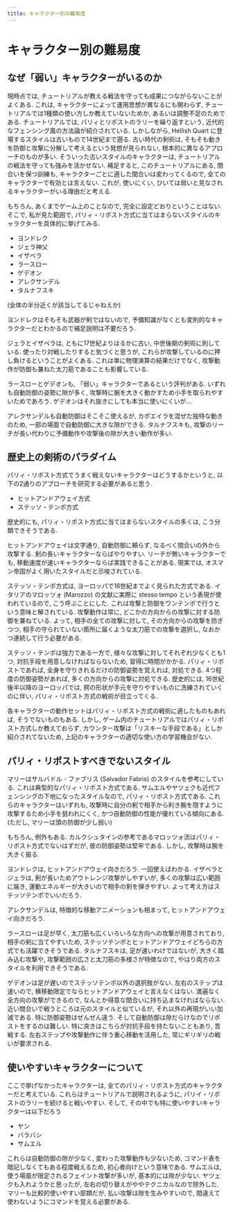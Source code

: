 ```yaml
---
title: キャラクター別の難易度
---
```


# キャラクター別の難易度 {-#sec-difficulty}

## なぜ「弱い」キャラクターがいるのか

現時点では, チュートリアルが教える戦法を守っても成果につながらないことがよくある. これは, キャラクターによって運用思想が異なるにも関わらず, チュートリアルでは1種類の使い方しか教えていないためか, あるいは調整不足のためである. チュートリアルでは, パリィとリポストのラリーを繰り返すという, 近代的なフェンシング風の方法論が紹介されている. しかしながら, Hellish Quart に登場するスタイルは古いもので14世紀まで遡る. 古い時代の剣術は, そもそも動きを防御と攻撃に分解して考えるという発想が見られない, 根本的に異なるアプローチのものが多い. そういった古いスタイルのキャラクターは, チュートリアルの戦法を守っても強みを活かせない. 補足すると, このチュートリアルにある, 間合いを保つ訓練も, キャラクターごとに適した間合いは変わってくるので, 全てのキャラクターで有効とは言えない. これが, 使いにくい, ひいては弱いと見なされるキャラクターがいる理由だと考える.

もちろん, あくまでゲーム上のことなので, 完全に設定どおりということはない. そこで, 私が見た範囲で, パリィ・リポスト方式に当てはまらないスタイルのキャラクターを具体的に挙げてみる.

* ヨンドレク
* ジェラ神父
* イザベラ
* ラースロー
* ゲデオン
* アレクサンデル
* タルナフスキ

(全体の半分近くが該当してるじゃねえか)

ヨンドレクはそもそも武器が剣ではないので, 予備知識がなくとも変則的なキャラクターだとわかるので補足説明は不要だろう.

ジェラとイザベラは, ともに17世紀よりはるかに古い, 中世後期の剣術に則している. 使ったり対戦したりすると気づくと思うが, これらが攻撃しているのに押し負けるということがよくある. これは単に物理演算の結果だけでなく, 攻撃動作が防御も兼ねた太刀筋であることも影響している.

ラースローとゲデオンも, 「弱い」キャラクターであるという評判がある. いずれも自動防御の姿勢に隙が多く, 攻撃時に腕を大きく動かすため小手を取られやすいためであろう. ゲデオンはそれ抜きにしても本当に使いにくいが…

アレクサンデルも自動防御はそこそこ使えるが, カポエイラを混ぜた独特な動きのため, 一部の場面で自動防御に大きな隙ができる. タルナフスキも, 攻撃のリーチが長い代わりに予備動作や攻撃後の隙が大きい動作が多い.

## 歴史上の剣術のパラダイム

パリィ・リポスト方式でうまく戦えないキャラクターはどうするかというと, 以下の2通りのアプローチを研究する必要があると思う.

* ヒットアンドアウェイ方式
* ステッソ・テンポ方式

歴史的にも, パリィ・リポスト方式に当てはまらないスタイルの多くは, こう分類できそうである.

ヒットアンドアウェイは文字通り, 自動防御に頼らず, なるべく間合いの外から攻撃する. 剣の長いキャラクターならばやりやすい. リーチが無いキャラクターでも, 移動速度が速いキャラクターならば実践できることがある. 現実では, オスマン帝国がよく用いたスタイルだと示唆されている.

ステッソ・テンポ方式は, ヨーロッパで16世紀までよく見られた方式である. イタリアのマロッツォ (Marozzo) の文献に実際に stesso tempo という表現が使われているので, こう呼ぶことにした. これは攻撃と防御をワンテンポで行うという意味と解されている. 攻撃動作は常に, どこかの方向からの攻撃に対する防御を兼ねている. よって, 相手の全ての攻撃に対して, その方向からの攻撃を防ぎつつ, 相手の守られていない箇所に届くような太刀筋での攻撃を選択し, なおかつ連続して行う必要がある.

ステッソ・テンポは強力である一方で, 様々な攻撃に対してそれぞれ少なくとも1つ, 対抗手段を用意しなければならないため, 習得に時間がかかる. パリィ・リポストであれば, 全身を守りきれるだけの防御姿勢を覚えれば, 対処できる. 4つ程度の防御姿勢があれば, 多くの方向からの攻撃に対処できる. 歴史的には, 16世紀後半以降のヨーロッパでは, 鍔の形状が手元を守りやすいものに洗練されていくのに伴い, パリィ・リポスト方式の戦術が目立ってくる.

各キャラクターの動作セットはパリィ・リポスト方式の戦術に適したものもあれば, そうでないものもある. しかし, ゲーム内のチュートリアルではパリィ・リポスト方式しか教えておらず, カウンター攻撃は「リスキーな手段である」としか紹介されてないため, 上記のキャラクターの適切な使い方の学習機会がない.

## パリィ・リポストすべきでないスタイル

マリーはサルバドル゠ファブリス (Salvador Fabris) のスタイルを参考にしている. これは典型的なパリィ・リポスト方式である. サムエルやヤツェクも近代フェンシングの下地になったスタイルなので, パリィ・リポスト方式である. これらのキャラクターはいずれも, 攻撃時に自分の剣で相手から利き腕を隠すように攻撃するため小手を狙われにくく, かつ自動防御の性能が優れている傾向にある. (ただし, マリーは頭の防御が少し弱い)

もちろん, 例外もある. カルクシュタインの参考であるマロッツォ流はパリィ・リポスト方式でないはずだが, 彼の防御姿勢は堅牢である. しかし, 攻撃時は腕を大きく振る.

ヨンドレクは, ヒットアンドアウェイ向きだろう. 一回使えばわかる.
イザベラとジェラは, 剣が長いためアウトレンジ攻撃がしやすいが, 多くの攻撃は広い範囲に届き, 運動エネルギーが大きいので相手の剣を弾きやすい. よって考え方はステッソテンポでいいだろう.

アレクサンデルは, 特徴的な移動アニメーションも相まって, ヒットアンドアウェイ向きだろう.

ラースローは足が早く, 太刀筋も広くいろいろな方向への攻撃が用意されており, 相手の剣に当てやすいため, ステッソテンポとヒットアンドアウェイどちらの方式でも活躍できそうである. タルナフスキは, 足が速いわけではないが, 大きく踏み込む攻撃や, 攻撃範囲の広さと太刀筋の多様さが特徴なので, やはり両方のスタイルを利用できそうである.

ゲデオンは足が遅いのでステッソテンポ以外の選択肢がない. 左右のステップは速いので, 横移動限定でならヒットアンドアウェイと言えなくはない. 満遍なく全方向の攻撃ができるので, なんとか得意な間合いに持ち込まなければならない. 近い間合いで戦うところは元のスタイルと似ているが, それ以外の再現がいい加減である. 特に防御姿勢はぜんぜん違う. そして自動防御は隙だらけなのでリポストをするのは難しい. 特に突きはこちらが対抗手段を持たないこともあり, 苦戦する. 左右ステップや攻撃動作に伴う重心移動を活用した, 常にギリギリの戦いが要求される.

## 使いやすいキャラクターについて

ここで挙げなかったキャラクターは, 全てのパリィ・リポスト方式のキャラクターだと考えている. これらはチュートリアルで説明されるように, パリイ・リポストのラリーを続けると戦いやすい. そして, その中でも特に使いやすいキャラクターは以下だろう

* ヤン
* バラバシ
* サムエル

これらは自動防御の隙が少なく, 変わった攻撃動作も少ないため, コマンド表を暗記しなくてもある程度戦えるため, 初心者向けという意味である. サムエルは, 使う場面が限定されるフェイント攻撃が多いが, 基本的には隙が少ない. ヤツェクも入れようかと思ったが, 左右の切り替えがややテクニカルなので除外した. マリーも比較的使いやすい部類だが, 払い攻撃は隙を生みやすいので, 間違えて使わないようにコマンドを覚える必要がある.
